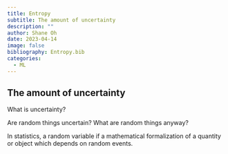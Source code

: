 ```yaml
---
title: Entropy
subtitle: The amount of uncertainty
description: ""
author: Shane Oh
date: 2023-04-14
image: false
bibliography: Entropy.bib
categories:
  - ML
---
```


## The amount of uncertainty

What is uncertainty?

Are random things uncertain? What are random things anyway?

In statistics, a random variable if a mathematical formalization of a quantity or object which depends on random events.